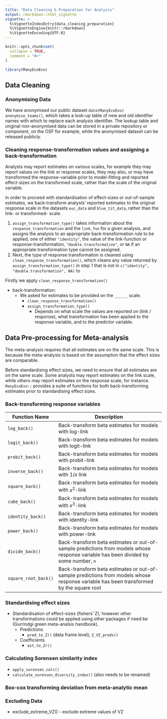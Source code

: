 ```yaml
---
title: "Data Cleaning & Preparation for Analysis"
output: rmarkdown::html_vignette
vignette: >
  %\VignetteIndexEntry{data_cleaning_preparation}
  %\VignetteEngine{knitr::rmarkdown}
  %\VignetteEncoding{UTF-8}
---
```


```r
knitr::opts_chunk$set(
  collapse = TRUE,
  comment = "#>"
)
```

```r
library(ManyEcoEvo)
```

## Data Cleaning

### Anonymising Data

We have anonymised our public dataset `data(ManyEcoEvo)` `anonymise_teams()`, which takes a look-up table of new and old identifier names with which to replace each analysis identifier. The lookup table and original non-anonymised data can be stored in a private repository or component, on the OSF for example, while the anonymised dataset can be released publicly.

### Cleaning response-transformation values and assigning a back-transformation

Analysts may report estimates on various scales, for example they may report values on the link or response scales, they may also, or may have transformed the response-variable prior to model-fitting and reported effect-sizes on the transformed scale, rather than the scale of the original variable.

In order to proceed with standardisation of effect-sizes or out-of-sample estimates, we back-transform analysts' reported estimates to the original response scale in the datasets `euc_data` and `blue_tit_data`, rather than the link- or transformed- scale.

1.  `assign_transformation_type()` takes information about the `response_transformation` and the `link_fun` for a given analysis, and assigns the analysis to an appropriate back-transformation rule to be applied, one of either `"identity"`, the value of the link-function or response-transformation, `"double.transformation"`, or `NA` if an appropriate transformation type cannot be assigned.
2.  Next, the type of response transformation is cleaned using `clean_response_transformation()`, which cleans any value returned by `assign_transformation_type()` in step 1 that is not in `c("identity", "double.transformation", NA)` to

Firstly we apply `clean_response_transformation()`

-   back-transformation:
    -   We asked for estimates to be provided on the `______` scale.
        -   `clean_response_transformation()`
        -   `assign_transformation_type()`
            -   Depends on what scale the values are reported on (link / response), what transformation has been applied to the response variable, and to the predictor variable.

## Data Pre-processing for Meta-analysis

The meta-analysis requires that all estimates are on the same scale. This is because the meta-analysis is based on the assumption that the effect sizes are comparable.

Before standardising effect sizes, we need to ensure that all estimates are on the same scale. Some analysts may report estimates on the link scale, while others may report estimates on the response scale, for instance. `ManyEcoEvo::` provides a suite of functions for both back-transforming estimates prior to standardising effect sizes.

### Back-transforming response variables

| Function Name        | Description                                                                                                                            |
|-------------------|-----------------------------------------------------|
| `log_back()`         | Back-transform beta estimates for models with log-link                                                                                 |
| `logit_back()`       | Back-transform beta estimates for models with logit-link                                                                               |
| `probit_back()`      | Back-transform beta estimates for models with probit-link                                                                              |
| `inverse_back()`     | Back-transform beta estimates for models with $1/x$ link                                                                               |
| `square_back()`      | Back-transform beta estimates for models with $x^2$-link                                                                               |
| `cube_back()`        | Back-transform beta estimates for models with $x^3$-link                                                                               |
| `identity_back()`    | Back-transform beta estimates for models with identity-link                                                                            |
| `power_back()`       | Back-transform beta estimates for models with power-link                                                                               |
| `divide_back()`      | Back-transform beta estimates or out-of-sample predictions from models whose response variable has been divided by some number, `n`    |
| `square_root_back()` | Back-transform beta estimates or out-of-sample predictions from models whose response variable has been transformed by the square root |

### Standardising effect sizes

-   Standardisation of effect-sizes (fishers' Z), however other transformations could be applied using other packages if need be (Gurrindgi green meta-analsis handbook).
    -   Predictions
        -   `pred_to_Z()` (data frame level), `Z_VZ_preds()`
    -   Coefficients
        -   `est_to_Zr()`

### Calculating Sorensen similarity index

-   `apply_sorensen_calc()`
-   `calculate_sorensen_diversity_index()` (also needs to be renamed)

### Box-cox transforming deviation from meta-analytic mean

### Excluding Data

-   exclude_extreme_VZ() - exclude extreme values of VZ
